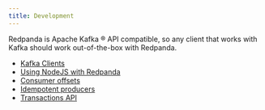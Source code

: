 ```yaml
---
title: Development
---
```


<head>
    <meta name="title" content="Development | Redpanda Docs"/>
    <meta name="description" content="Development index page."/>
</head>

Redpanda is Apache Kafka ® API compatible, so any client that works with Kafka
should work out-of-the-box with Redpanda. 

- [Kafka Clients](./kafka-clients.mdx)
- [Using NodeJS with Redpanda](./guide-nodejs)
- [Consumer offsets](./consumer-offsets)
- [Idempotent producers](./idempotent-producers)
- [Transactions API](./transactions)
